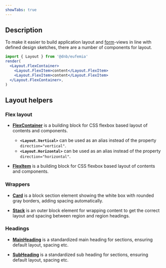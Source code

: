 ```yaml
---
showTabs: true
---
```


## Description

To make it easier to build application layout and [form](/uilib/extensions/forms)-views in line with defined design sketches, there are a number of components for layout.

```jsx
import { Layout } from '@dnb/eufemia'
render(
  <Layout.FlexContainer>
    <Layout.FlexItem>content</Layout.FlexItem>
    <Layout.FlexItem>content</Layout.FlexItem>
  </Layout.FlexContainer>,
)
```

## Layout helpers

### Flex layout

- **[FlexContainer](/uilib/components/layout/FlexContainer)** is a building block for CSS flexbox based layout of contents and components.

  - **`<Layout.Vertical>`** can be used as an alias instead of the property `direction="vertical"`.
  - **`<Layout.Horizontal>`** can be used as an alias instead of the property `direction="horizontal"`.

- **[FlexItem](/uilib/components/layout/FlexItem)** is a building block for CSS flexbox based layout of contents and components.

### Wrappers

- **[Card](/uilib/components/layout/Card)** is a block section element showing the white box with rounded gray borders, adding spacing automatically.

- **[Stack](/uilib/components/layout/Stack)** is an outer block element for wrapping content to get the correct layout and spacing between region and region headings.

### Headings

- **[MainHeading](/uilib/extensions/forms/extended-features/Form/MainHeading)** is a standardized main heading for sections, ensuring default layout, spacing etc.

- **[SubHeading](/uilib/extensions/forms/extended-features/Form/SubHeading)** is a standardized sub heading for sections, ensuring default layout, spacing etc.
